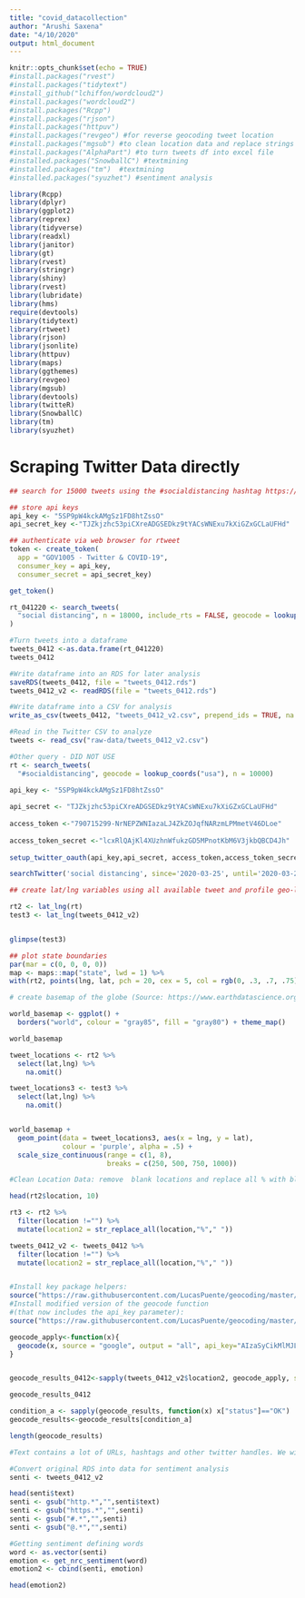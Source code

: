 ```yaml
---
title: "covid_datacollection"
author: "Arushi Saxena"
date: "4/10/2020"
output: html_document
---
```


```r
knitr::opts_chunk$set(echo = TRUE)
#install.packages("rvest")
#install.packages("tidytext")
#install_github("lchiffon/wordcloud2")
#install.packages("wordcloud2")
#install.packages("Rcpp")
#install.packages("rjson")
#install.packages("httpuv")
#install.packages("revgeo") #for reverse geocoding tweet location
#install.packages("mgsub") #to clean location data and replace strings
#install.packages("AlphaPart") #to turn tweets df into excel file
#installed.packages("SnowballC") #textmining
#installed.packages("tm")  #textmining
#installed.packages("syuzhet") #sentiment analysis

library(Rcpp)
library(dplyr)
library(ggplot2)
library(reprex)
library(tidyverse)
library(readxl)
library(janitor)
library(gt)
library(rvest)
library(stringr)
library(shiny)
library(rvest)
library(lubridate)
library(hms)
require(devtools)
library(tidytext)
library(rtweet)
library(rjson)
library(jsonlite)
library(httpuv)
library(maps)
library(ggthemes)
library(revgeo)
library(mgsub)
library(devtools)
library(twitteR)
library(SnowballC)
library(tm)
library(syuzhet)

```

# Scraping Twitter Data directly
```r
## search for 15000 tweets using the #socialdistancing hashtag https://rtweet.info/

## store api keys
api_key <- "5SP9pW4kckAMgSz1FD8htZssO"
api_secret_key <-"TJZkjzhc53piCXreADGSEDkz9tYACsWNExu7kXiGZxGCLaUFHd"

## authenticate via web browser for rtweet
token <- create_token(
  app = "GOV1005 - Twitter & COVID-19",
  consumer_key = api_key,
  consumer_secret = api_secret_key)

get_token()

rt_041220 <- search_tweets(
  "social distancing", n = 18000, include_rts = FALSE, geocode = lookup_coords("usa"), retryonratelimit = TRUE
)

#Turn tweets into a dataframe
tweets_0412 <-as.data.frame(rt_041220)
tweets_0412

#Write dataframe into an RDS for later analysis
saveRDS(tweets_0412, file = "tweets_0412.rds")
tweets_0412_v2 <- readRDS(file = "tweets_0412.rds")

#Write dataframe into a CSV for analysis
write_as_csv(tweets_0412, "tweets_0412_v2.csv", prepend_ids = TRUE, na = "", fileEncoding = "UTF-8")

#Read in the Twitter CSV to analyze
tweets <- read_csv("raw-data/tweets_0412_v2.csv")

#Other query - DID NOT USE
rt <- search_tweets(
  "#socialdistancing", geocode = lookup_coords("usa"), n = 10000)
```

```r
api_key <- "5SP9pW4kckAMgSz1FD8htZssO"
 
api_secret <- "TJZkjzhc53piCXreADGSEDkz9tYACsWNExu7kXiGZxGCLaUFHd"
 
access_token <-"790715299-NrNEPZWNIazaLJ4ZkZOJqfNARzmLPMmetV46DLoe"
 
access_token_secret <-"lcxRlQAjKl4XUzhnWfukzGD5MPnotKbM6V3jkbQBCD4Jh"
 
setup_twitter_oauth(api_key,api_secret, access_token,access_token_secret)

searchTwitter('social distancing', since='2020-03-25', until='2020-03-28', n=25000)
```


```r
## create lat/lng variables using all available tweet and profile geo-location data. Cannot use excel file for this must use twitter dataframe or RDS due because they retain character types

rt2 <- lat_lng(rt)
test3 <- lat_lng(tweets_0412_v2)


glimpse(test3)

## plot state boundaries
par(mar = c(0, 0, 0, 0))
map <- maps::map("state", lwd = 1) %>%
with(rt2, points(lng, lat, pch = 20, cex = 5, col = rgb(0, .3, .7, .75)))

# create basemap of the globe (Source: https://www.earthdatascience.org/courses/earth-analytics/get-data-using-apis/map-tweet-locations-over-time-r/)

world_basemap <- ggplot() +
  borders("world", colour = "gray85", fill = "gray80") + theme_map()

world_basemap

tweet_locations <- rt2 %>%
  select(lat,lng) %>%
    na.omit()

tweet_locations3 <- test3 %>%
  select(lat,lng) %>%
    na.omit()


world_basemap +
  geom_point(data = tweet_locations3, aes(x = lng, y = lat),
             colour = 'purple', alpha = .5) +
  scale_size_continuous(range = c(1, 8),
                        breaks = c(250, 500, 750, 1000)) 

```

```r

#Clean Location Data: remove  blank locations and replace all % with blank so that geocode() will work https://www.r-bloggers.com/mapping-twitter-followers-in-r/

head(rt2$location, 10)

rt3 <- rt2 %>%
  filter(location !="") %>%
  mutate(location2 = str_replace_all(location,"%"," "))

tweets_0412_v2 <- tweets_0412 %>%
  filter(location !="") %>%
  mutate(location2 = str_replace_all(location,"%"," "))


#Install key package helpers:
source("https://raw.githubusercontent.com/LucasPuente/geocoding/master/geocode_helpers.R")
#Install modified version of the geocode function
#(that now includes the api_key parameter):
source("https://raw.githubusercontent.com/LucasPuente/geocoding/master/modified_geocode.R")

geocode_apply<-function(x){
  geocode(x, source = "google", output = "all", api_key="AIzaSyCikMlMJLBSRbEr2-zH1lRkyqmrNJ_FjuE")
}


geocode_results_0412<-sapply(tweets_0412_v2$location2, geocode_apply, simplify = F)

geocode_results_0412

condition_a <- sapply(geocode_results, function(x) x["status"]=="OK")
geocode_results<-geocode_results[condition_a]

length(geocode_results)
```

```r
#Text contains a lot of URLs, hashtags and other twitter handles. We will remove all these using the gsub function.

#Convert original RDS into data for sentiment analysis
senti <- tweets_0412_v2

head(senti$text)
senti <- gsub("http.*","",senti$text)
senti <- gsub("https.*","",senti)
senti <- gsub("#.*","",senti)
senti <- gsub("@.*","",senti)

#Getting sentiment defining words
word <- as.vector(senti)
emotion <- get_nrc_sentiment(word)
emotion2 <- cbind(senti, emotion) 

head(emotion2)
```

